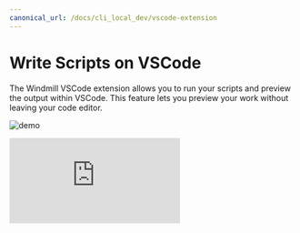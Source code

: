 ```yaml
---
canonical_url: /docs/cli_local_dev/vscode-extension
---
```



# Write Scripts on VSCode

The Windmill VSCode extension allows you to run your scripts and preview the output within VSCode. This feature lets you preview your work without leaving your code editor.

![demo](../cli_local_dev/1_vscode-extension/main.png.webp)

<iframe
	style={{ aspectRatio: '16/9' }}
	src="https://www.youtube.com/embed/aSOF6AzyDr8?vq=hd1080"
	title="YouTube video player"
	frameBorder="0"
	allow="accelerometer; autoplay; clipboard-write; encrypted-media; gyroscope; picture-in-picture; web-share"
	allowFullScreen
	className="border-2 rounded-xl object-cover w-full dark:border-gray-800"
></iframe>

<br/>

<div class="grid grid-cols-2 gap-6 mb-4">
	<DocCard
		title="VSCode Extension"
		description="The Windmill VSCode extension allows you to run your scripts and preview the output within VSCode."
		href="/docs/cli_local_dev/vscode-extension"
	/>
</div>
